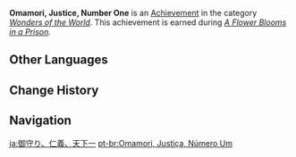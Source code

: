 {{Achievement Infobox
|title        = 
|id           = 84041
|order id     = 5020
|category     = Wonders of the World
|description  = Complete the "three small wishes."
|requirements = Earned during ''[[A Flower Blooms in a Prison]].''
|primogems    = 5
|tracking     = 
|hidden       = 1
|quest        = The Immovable God and the Eternal Euthymia
|type         = Quest
}}
'''Omamori, Justice, Number One''' is an [[Achievement]] in the category ''[[Wonders of the World]]''. This achievement is earned during ''[[A Flower Blooms in a Prison]].''
<!--
==Trivia==

==Video Guides==
{{EVT
|video1   = 
|caption1 = 
}}
-->
==Other Languages==
{{Other Languages
|en      = Omamori, Justice, Number One
|zhs     = 御守、仁义、天下一
|zhs_rm  = Yù Shǒu, Rényì, Tiānxià Yī
|zht     = 御守、仁義、天下——
|zht_rm  = Yù Shǒu, Rényì, Tiānxià Yī
|zh_tl   = 
|ja      = 御守り、仁義、天下一
|ja_rm   = Omamori, Jingi, Tenkaichi
|ja_tl   = 
|ko      = 부적, 인의, 천하
|ko_rm   = Bujeok, Inui, Cheonha
|ko_tl   = Talisman, Humanity and Justice, The World
|es      = Amuletos, justicia y unidad
|es_tl   = Amulets, Justice, and Unity
|fr      = Omamori, justice et unicité
|fr_tl   = Omamori, Justice, and Uniqueness
|ru      = Омамори, доброта, превосходство
|ru_tl   = Omamori, Kindness, Superiority
|th      = เครื่องราง เมตตาธรรม ที่หนึ่ง
|th_rm   = 
|th_tl   = 
|vi      = Bùa hộ mệnh, nhân nghĩa, thiên hạ
|vi_tl   = 
|de      = Omamori, Gerechtigkeit, Nummer eins
|de_tl   = Omamori, Justice, Number One
|id      = Omamori, Keadilan, dan Kebajikan
|id_tl   = Omamori, Justice, and Virtue
|pt      = Omamori, Justiça, Número Um
|pt_tl   = 
|tr      = Omamori, Adalet, Bir Numara
|tr_tl   = 
|it      = Omamori, giustizia, numero uno
|it_tl   = 
}}

==Change History==
{{Change History|2.0}}
<!--
==References==
{{Reflist}}
-->
==Navigation==
{{Achievement Navbox|Wonders of the World|Quest}}

[[ja:御守り、仁義、天下一]]
[[pt-br:Omamori, Justiça, Número Um]]